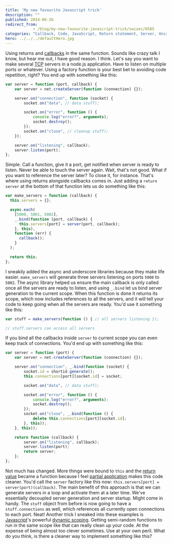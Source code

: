 ```yaml
---
title: 'My new favourite Javascript trick'
description: ""
published: 2014-06-26
redirect_from: 
            - /blog/my-new-favourite-javascript-trick/swizec/6585
categories: "Callback, Code, JavaScript, Return statement, Server, Uncategorized"
hero: ../../../defaultHero.jpg
---
```

Using returns and [callbacks](http://en.wikipedia.org/wiki/Callback_%28computer_programming%29 "Callback (computer programming)") in the same function. Sounds like crazy talk I know, but hear me out, I have good reason. I think. Let&#x27;s say you want to make several [TCP](http://en.wikipedia.org/wiki/Transmission_Control_Protocol "Transmission Control Protocol") servers in a node.js application. Have to listen on multiple ports or whatever. Using a factory function is your best bet to avoiding code repetition, right? You end up with something like this:

```javascript
var server = function (port, callback) {
    var server = net.createServer(function (connection) {});

    server.on("connection", function (socket) {
        socket.on("data", // data stuff);

        socket.on("error", function () {
            console.log("error?", arguments);
            socket.destroy();
        });
        socket.on("close", // cleanup stuff);
    });

    server.on("listening", callback);
    server.listen(port);
};
```

Simple. Call a function, give it a port, get notified when server is ready to listen. Never be able to touch the server again. Wait, that&#x27;s not good. What if you want to reference the server later? To close it, for instance. That&#x27;s where using returns alongside callbacks comes in. Just adding a `return server` at the bottom of that function lets us do something like this:

```javascript
var make_servers = function (callback) {
  this.servers = {};

  async.each(
    [5000, 5001, 5002],
    _.bind(function (port, callback) {
      this.servers[port] = server(port, callback);
    }, this),
    function (err) {
      callback();
    }
  );

  return this;
};
```

I sneakily added the async and underscore libraries because they make life easier. `make_servers` will generate three servers listening on ports `5000` to `5002`. The async library helped us ensure the main callback is only called once all the servers are ready to listen, and using `_.bind` let us bind server generation to the current scope. When this function is done it returns its scope, which now includes references to all the servers, and it will tell your code to keep going when all the servers are ready. You&#x27;d use it something like this:

```javascript
var stuff = make_servers(function () { // all servers listening });

// stuff.servers can access all servers
```

If you bind all the callbacks inside `server` to current scope you can even keep track of connections. You&#x27;d end up with something like this:

```javascript
var server = function (port) {
    var server = net.createServer(function (connection) {});

    server.on("connection", _.bind(function (socket) {
        socket.id = shortid.generate();
        this.connections[port][socket.id] = socket;

        socket.on("data", // data stuff);

        socket.on("error", function () {
            console.log("error?", arguments);
            socket.destroy();
        });
        socket.on("close", _.bind(function () {
            delete this.connections[port][socket.id];
        }, this));
    }, this));

    return function (callback) {
        server.on("listening", callback);
        server.listen(port);
        return server;
    };
};
```

Not much has changed. More things were bound to `this` and the [return value](http://en.wikipedia.org/wiki/Return_statement "Return statement") became a function because I feel [partial application](http://en.wikipedia.org/wiki/Partial_application "Partial application") makes this code cleaner. You&#x27;d call the `server` factory like this now: `this.servers[port] = server(port)(callback)`. The main benefit of this approach is that we can generate servers in a loop and activate them at a later time. We&#x27;ve essentially decoupled server generation and server startup. Might come in handy. The `stuff` object from before is now going to have a `stuff.connections` as well, which references all currently open connections to each port. Neat! Another trick I sneaked into these examples is [Javascript](http://en.wikipedia.org/wiki/JavaScript "JavaScript")&#x27;s powerful [dynamic scoping](http://en.wikipedia.org/wiki/Scope_%28computer_science%29 "Scope (computer science)"). Getting semi-random functions to run in the same scope like that can really clean up your code. At the expense of being almost too clever sometimes. Use at your own peril. What do you think, is there a cleaner way to implement something like this?
